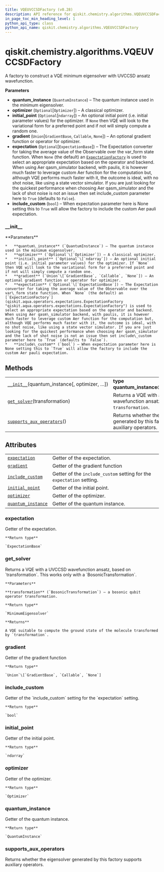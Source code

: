 ```yaml
---
title: VQEUVCCSDFactory (v0.28)
description: API reference for qiskit.chemistry.algorithms.VQEUVCCSDFactory in qiskit v0.28
in_page_toc_min_heading_level: 1
python_api_type: class
python_api_name: qiskit.chemistry.algorithms.VQEUVCCSDFactory
---
```


<span id="qiskit-chemistry-algorithms-vqeuvccsdfactory" />

# qiskit.chemistry.algorithms.VQEUVCCSDFactory

<Class id="qiskit.chemistry.algorithms.VQEUVCCSDFactory" isDedicatedPage={true} github="https://github.com/qiskit-community/qiskit-aqua/tree/stable/0.9/qiskit/chemistry/algorithms/ground_state_solvers/minimum_eigensolver_factories/vqe_uvccsd_factory.py" signature="VQEUVCCSDFactory(quantum_instance, optimizer=None, initial_point=None, gradient=None, expectation=None, include_custom=False)" modifiers="class">
  A factory to construct a VQE minimum eigensolver with UVCCSD ansatz wavefunction.

  **Parameters**

  *   **quantum\_instance** (`QuantumInstance`) – The quantum instance used in the minimum eigensolver.
  *   **optimizer** (`Optional`\[`Optimizer`]) – A classical optimizer.
  *   **initial\_point** (`Optional`\[`ndarray`]) – An optional initial point (i.e. initial parameter values) for the optimizer. If `None` then VQE will look to the variational form for a preferred point and if not will simply compute a random one.
  *   **gradient** (`Union`\[`GradientBase`, `Callable`, `None`]) – An optional gradient function or operator for optimizer.
  *   **expectation** (`Optional`\[`ExpectationBase`]) – The Expectation converter for taking the average value of the Observable over the var\_form state function. When `None` (the default) an [`ExpectationFactory`](qiskit.aqua.operators.expectations.ExpectationFactory "qiskit.aqua.operators.expectations.ExpectationFactory") is used to select an appropriate expectation based on the operator and backend. When using Aer qasm\_simulator backend, with paulis, it is however much faster to leverage custom Aer function for the computation but, although VQE performs much faster with it, the outcome is ideal, with no shot noise, like using a state vector simulator. If you are just looking for the quickest performance when choosing Aer qasm\_simulator and the lack of shot noise is not an issue then set include\_custom parameter here to `True` (defaults to `False`).
  *   **include\_custom** (`bool`) – When expectation parameter here is None setting this to `True` will allow the factory to include the custom Aer pauli expectation.

  ### \_\_init\_\_

  <Function id="qiskit.chemistry.algorithms.VQEUVCCSDFactory.__init__" signature="__init__(quantum_instance, optimizer=None, initial_point=None, gradient=None, expectation=None, include_custom=False)">
    **Parameters**

    *   **quantum\_instance** (`QuantumInstance`) – The quantum instance used in the minimum eigensolver.
    *   **optimizer** (`Optional`\[`Optimizer`]) – A classical optimizer.
    *   **initial\_point** (`Optional`\[`ndarray`]) – An optional initial point (i.e. initial parameter values) for the optimizer. If `None` then VQE will look to the variational form for a preferred point and if not will simply compute a random one.
    *   **gradient** (`Union`\[`GradientBase`, `Callable`, `None`]) – An optional gradient function or operator for optimizer.
    *   **expectation** (`Optional`\[`ExpectationBase`]) – The Expectation converter for taking the average value of the Observable over the var\_form state function. When `None` (the default) an [`ExpectationFactory`](qiskit.aqua.operators.expectations.ExpectationFactory "qiskit.aqua.operators.expectations.ExpectationFactory") is used to select an appropriate expectation based on the operator and backend. When using Aer qasm\_simulator backend, with paulis, it is however much faster to leverage custom Aer function for the computation but, although VQE performs much faster with it, the outcome is ideal, with no shot noise, like using a state vector simulator. If you are just looking for the quickest performance when choosing Aer qasm\_simulator and the lack of shot noise is not an issue then set include\_custom parameter here to `True` (defaults to `False`).
    *   **include\_custom** (`bool`) – When expectation parameter here is None setting this to `True` will allow the factory to include the custom Aer pauli expectation.
  </Function>

  ## Methods

  |                                                                                                                                                                          |                                                                                         |
  | ------------------------------------------------------------------------------------------------------------------------------------------------------------------------ | --------------------------------------------------------------------------------------- |
  | [`__init__`](#qiskit.chemistry.algorithms.VQEUVCCSDFactory.__init__ "qiskit.chemistry.algorithms.VQEUVCCSDFactory.__init__")(quantum\_instance\[, optimizer, …])         | **type quantum\_instance**`QuantumInstance`                                             |
  | [`get_solver`](#qiskit.chemistry.algorithms.VQEUVCCSDFactory.get_solver "qiskit.chemistry.algorithms.VQEUVCCSDFactory.get_solver")(transformation)                       | Returns a VQE with a UVCCSD wavefunction ansatz, based on `transformation`.             |
  | [`supports_aux_operators`](#qiskit.chemistry.algorithms.VQEUVCCSDFactory.supports_aux_operators "qiskit.chemistry.algorithms.VQEUVCCSDFactory.supports_aux_operators")() | Returns whether the eigensolver generated by this factory supports auxiliary operators. |

  ## Attributes

  |                                                                                                                                                      |                                                                       |
  | ---------------------------------------------------------------------------------------------------------------------------------------------------- | --------------------------------------------------------------------- |
  | [`expectation`](#qiskit.chemistry.algorithms.VQEUVCCSDFactory.expectation "qiskit.chemistry.algorithms.VQEUVCCSDFactory.expectation")                | Getter of the expectation.                                            |
  | [`gradient`](#qiskit.chemistry.algorithms.VQEUVCCSDFactory.gradient "qiskit.chemistry.algorithms.VQEUVCCSDFactory.gradient")                         | Getter of the gradient function                                       |
  | [`include_custom`](#qiskit.chemistry.algorithms.VQEUVCCSDFactory.include_custom "qiskit.chemistry.algorithms.VQEUVCCSDFactory.include_custom")       | Getter of the `include_custom` setting for the `expectation` setting. |
  | [`initial_point`](#qiskit.chemistry.algorithms.VQEUVCCSDFactory.initial_point "qiskit.chemistry.algorithms.VQEUVCCSDFactory.initial_point")          | Getter of the initial point.                                          |
  | [`optimizer`](#qiskit.chemistry.algorithms.VQEUVCCSDFactory.optimizer "qiskit.chemistry.algorithms.VQEUVCCSDFactory.optimizer")                      | Getter of the optimizer.                                              |
  | [`quantum_instance`](#qiskit.chemistry.algorithms.VQEUVCCSDFactory.quantum_instance "qiskit.chemistry.algorithms.VQEUVCCSDFactory.quantum_instance") | Getter of the quantum instance.                                       |

  ### expectation

  <Attribute id="qiskit.chemistry.algorithms.VQEUVCCSDFactory.expectation">
    Getter of the expectation.

    **Return type**

    `ExpectationBase`
  </Attribute>

  ### get\_solver

  <Function id="qiskit.chemistry.algorithms.VQEUVCCSDFactory.get_solver" signature="get_solver(transformation)">
    Returns a VQE with a UVCCSD wavefunction ansatz, based on `transformation`. This works only with a `BosonicTransformation`.

    **Parameters**

    **transformation** (`BosonicTransformation`) – a bosonic qubit operator transformation.

    **Return type**

    `MinimumEigensolver`

    **Returns**

    A VQE suitable to compute the ground state of the molecule transformed by `transformation`.
  </Function>

  ### gradient

  <Attribute id="qiskit.chemistry.algorithms.VQEUVCCSDFactory.gradient">
    Getter of the gradient function

    **Return type**

    `Union`\[`GradientBase`, `Callable`, `None`]
  </Attribute>

  ### include\_custom

  <Attribute id="qiskit.chemistry.algorithms.VQEUVCCSDFactory.include_custom">
    Getter of the `include_custom` setting for the `expectation` setting.

    **Return type**

    `bool`
  </Attribute>

  ### initial\_point

  <Attribute id="qiskit.chemistry.algorithms.VQEUVCCSDFactory.initial_point">
    Getter of the initial point.

    **Return type**

    `ndarray`
  </Attribute>

  ### optimizer

  <Attribute id="qiskit.chemistry.algorithms.VQEUVCCSDFactory.optimizer">
    Getter of the optimizer.

    **Return type**

    `Optimizer`
  </Attribute>

  ### quantum\_instance

  <Attribute id="qiskit.chemistry.algorithms.VQEUVCCSDFactory.quantum_instance">
    Getter of the quantum instance.

    **Return type**

    `QuantumInstance`
  </Attribute>

  ### supports\_aux\_operators

  <Function id="qiskit.chemistry.algorithms.VQEUVCCSDFactory.supports_aux_operators" signature="supports_aux_operators()">
    Returns whether the eigensolver generated by this factory supports auxiliary operators.
  </Function>
</Class>

